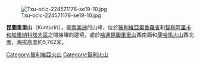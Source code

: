 {{Coord|-18.041667|-69.074444|type:mountain_source:GoogleMaps|display=title}}
[[Image:Txu-oclc-224571178-se19-10.jpg|thumb]]

'''昆圖里里山'''（Kunturiri），是[[南美洲|南美洲]]的山峰，位於[[玻利維亞|玻利維亞]][[奧魯羅省|奧魯羅省]]和[[智利|智利]][[阿里卡和帕里納科塔大區|阿里卡和帕里納科塔大區]]之間接壤的邊境，處於[[哈通昆圖里里山|哈通昆圖里里山]]西南面和[[薩哈馬火山|薩哈馬火山]]西北面，海拔高度約5,762米。

{{Bolivia-geo-stub}}
{{Chile-geo-stub}}
[[Category:玻利維亞火山|Category:玻利維亞火山]]
[[Category:智利火山|Category:智利火山]]